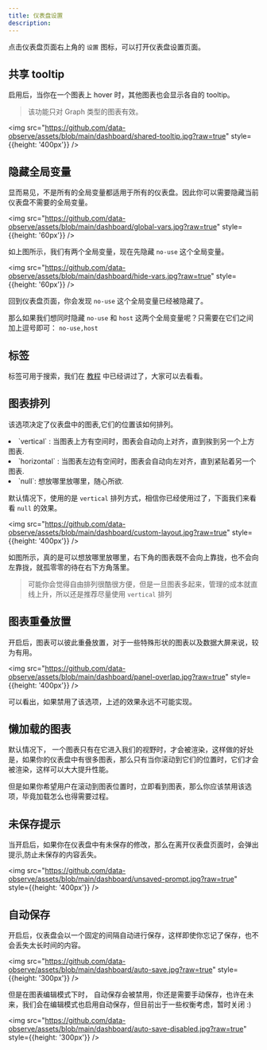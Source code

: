 ```yaml
---
title: 仪表盘设置
description:
---
```



点击仪表盘页面右上角的 `设置` 图标，可以打开仪表盘设置页面。

## 共享 tooltip

启用后，当你在一个图表上 hover 时，其他图表也会显示各自的 tooltip。

> 该功能只对 Graph 类型的图表有效。

<img src="https://github.com/data-observe/assets/blob/main/dashboard/shared-tooltip.jpg?raw=true" style={{height: '400px'}} />


## 隐藏全局变量

显而易见，不是所有的全局变量都适用于所有的仪表盘。因此你可以需要隐藏当前仪表盘不需要的全局变量。


<img src="https://github.com/data-observe/assets/blob/main/dashboard/global-vars.jpg?raw=true" style={{height: '60px'}} />

如上图所示，我们有两个全局变量，现在先隐藏 `no-use` 这个全局变量。


<img src="https://github.com/data-observe/assets/blob/main/dashboard/hide-vars.jpg?raw=true" style={{height: '60px'}} />

回到仪表盘页面，你会发现 `no-use` 这个全局变量已经被隐藏了。

那么如果我们想同时隐藏 `no-use` 和 `host` 这两个全局变量呢？只需要在它们之间加上逗号即可： <Code>no-use,host</Code>

## 标签

标签可用于搜索，我们在 [教程](/docs/tutorial-search#add-tags-to-dashboard) 中已经讲过了，大家可以去看看。

## 图表排列

该选项决定了仪表盘中的图表,它们的位置该如何排列。

<TextList>
    <li>`vertical` : 当图表上方有空间时，图表会自动向上对齐，直到挨到另一个上方图表.</li>
    <li>`horizontal` : 当图表左边有空间时，图表会自动向左对齐，直到紧贴着另一个图表.</li>
    <li> `null`: 想放哪里放哪里，随心所欲.</li>
</TextList>

默认情况下，使用的是 `vertical` 排列方式，相信你已经使用过了，下面我们来看看 `null` 的效果。

<img src="https://github.com/data-observe/assets/blob/main/dashboard/custom-layout.jpg?raw=true" style={{height: '400px'}} />

如图所示，真的是可以想放哪里放哪里，右下角的图表既不会向上靠拢，也不会向左靠拢，就孤零零的待在右下方角落里。

> 可能你会觉得自由排列很酷很方便，但是一旦图表多起来，管理的成本就直线上升，所以还是推荐尽量使用 `vertical` 排列

## 图表重叠放置

开启后，图表可以彼此重叠放置，对于一些特殊形状的图表以及数据大屏来说，较为有用。

<img src="https://github.com/data-observe/assets/blob/main/dashboard/panel-overlap.jpg?raw=true" style={{height: '400px'}} />

可以看出，如果禁用了该选项，上述的效果永远不可能实现。


## 懒加载的图表 

默认情况下， 一个图表只有在它进入我们的视野时，才会被渲染，这样做的好处是，如果你的仪表盘中有很多图表，那么只有当你滚动到它们的位置时，它们才会被渲染，这样可以大大提升性能。

但是如果你希望用户在滚动到图表位置时，立即看到图表，那么你应该禁用该选项，毕竟加载怎么也得需要过程。


## 未保存提示

当开启后，如果你在仪表盘中有未保存的修改，那么在离开仪表盘页面时，会弹出提示,防止未保存的内容丢失。


<img src="https://github.com/data-observe/assets/blob/main/dashboard/unsaved-prompt.jpg?raw=true" style={{height: '400px'}} />


## 自动保存 

开启后，仪表盘会以一个固定的间隔自动进行保存，这样即使你忘记了保存，也不会丢失太长时间的内容。

<img src="https://github.com/data-observe/assets/blob/main/dashboard/auto-save.jpg?raw=true" style={{height: '300px'}} />

但是在图表编辑模式下时， 自动保存会被禁用，你还是需要手动保存，也许在未来，我们会在编辑模式也启用自动保存，但目前出于一些权衡考虑，暂时关闭 :)

<img src="https://github.com/data-observe/assets/blob/main/dashboard/auto-save-disabled.jpg?raw=true" style={{height: '300px'}} />
